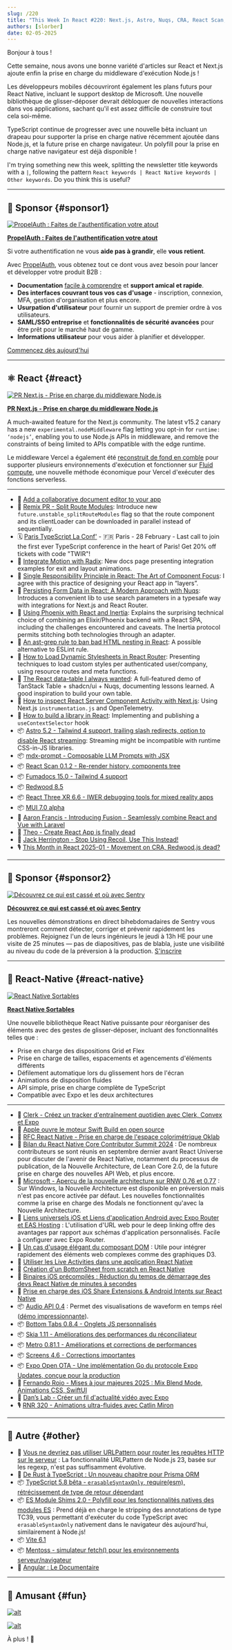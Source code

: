 ```yaml
---
slug: /220
title: "This Week In React #220: Next.js, Astro, Nuqs, CRA, React Scan, Fumadocs, Fusion, Radix, Inertia | Sortables, Contributors Summit, Windows, Deep linking, Oklab, Audio, BottomTabs, Metro, OTA | TypeScript, Angular, Node.js, Vite"
authors: [slorber]
date: 02-05-2025
---
```


Bonjour à tous !

Cette semaine, nous avons une bonne variété d'articles sur React et Next.js ajoute enfin la prise en charge du middleware d'exécution Node.js !

Les développeurs mobiles découvriront également les plans futurs pour React Native, incluant le support desktop de Microsoft. Une nouvelle bibliothèque de glisser-déposer devrait débloquer de nouvelles interactions dans vos applications, sachant qu'il est assez difficile de construire tout cela soi-même.

TypeScript continue de progresser avec une nouvelle bêta incluant un drapeau pour supporter la prise en charge native récemment ajoutée dans Node.js, et la future prise en charge navigateur. Un polyfill pour la prise en charge native navigateur est déjà disponible !

I'm trying something new this week, splitting the newsletter title keywords with a `|`, following the pattern `React keywords | React Native keywords | Other keywords`. Do you think this is useful?

<!-- truncate -->


<Support />

---

## 💸 Sponsor {#sponsor1}

[![PropelAuth : Faites de l'authentification votre atout](/emails/issues/218/propelauth.jpg)](https://www.propelauth.com/?utm_source=newsletter&utm_campaign=twinrfeb052024)

**[PropelAuth : Faites de l'authentification votre atout](https://www.propelauth.com/?utm_source=newsletter&utm_campaign=twinrfeb052024)**

Si votre authentification ne vous **aide pas à grandir**, elle **vous retient**.

Avec [PropelAuth](https://www.propelauth.com/?utm_source=newsletter&utm_campaign=twinrjan222024), vous obtenez tout ce dont vous avez besoin pour lancer et développer votre produit B2B :

- **Documentation** [facile à comprendre](https://docs.propelauth.com/?utm_source=newsletter&utm_campaign=twinrjan222024) et **support amical et rapide**.
- **Des interfaces couvrant tous vos cas d'usage** - inscription, connexion, MFA, gestion d'organisation et plus encore.
- **Usurpation d'utilisateur** pour fournir un support de premier ordre à vos utilisateurs.
- **SAML/SSO entreprise** et **fonctionnalités de sécurité avancées** pour être prêt pour le marché haut de gamme.
- **Informations utilisateur** pour vous aider à planifier et développer.

[Commencez dès aujourd'hui](https://www.propelauth.com/?utm_source=newsletter&utm_campaign=twinrjan222024)

---

## ⚛️ React {#react}

[![PR Next.js - Prise en charge du middleware Node.js](/emails/issues/220/nextjs-middleware.jpg)](https://github.com/vercel/next.js/pull/75624)

**[PR Next.js \- Prise en charge du middleware Node.js](https://github.com/vercel/next.js/pull/75624)**

A much-awaited feature for the Next.js community. The latest v15.2 canary has a new `experimental.nodeMiddleware` flag letting you opt-in for `runtime: ‘nodejs’`, enabling you to use Node.js APIs in middleware, and remove the constraints of being limited to APIs compatible with the edge runtime.

Le middleware Vercel a également été [reconstruit de fond en comble](https://x.com/galstar/status/1886832573482934706) pour supporter plusieurs environnements d'exécution et fonctionner sur [Fluid compute](https://vercel.com/blog/introducing-fluid-compute), une nouvelle méthode économique pour Vercel d'exécuter des fonctions serverless.

---

- 💸 [Add a collaborative document editor to your app](https://convex.link/0dtC5qE)
- 👀 [Remix PR \- Split Route Modules](https://github.com/remix-run/react-router/pull/11871): Introduce new `future.unstable_splitRouteModules` flag so that the route component and its clientLoader can be downloaded in parallel instead of sequentially.
- 🗓️ [Paris TypeScript La Conf'](https://la-conf.typescript.paris/?utm_source=thisweekinreact) - 🇫🇷 Paris - 28 February - Last call to join the first ever TypeScript conference in the heart of Paris! Get 20% off tickets with code "TWIR"!
- 📖 [Integrate Motion with Radix](https://motion.dev/docs/radix): New docs page presenting integration examples for exit and layout animations.
- 📜 [Single Responsibility Principle in React: The Art of Component Focus](https://cekrem.github.io/posts/single-responsibility-principle-in-react/): I agree with this practice of designing your React app in “layers”.
- 📜 [Persisting Form Data in React: A Modern Approach with Nuqs](https://armand-salle.fr/post/persisting-form-data-in-react-a-modern-approach-with-nuqs/): Introduces a convenient lib to use search parameters in a typesafe way with integrations for Next.js and React Router.
- 📜 [Using Phoenix with React and Inertia](https://dnlytras.com/blog/phoenix-react-inertia): Explains the surprising technical choice of combining an Elixir/Phoenix backend with a React SPA, including the challenges encountered and caveats. The Inertia protocol permits stitching both technologies through an adapter.
- 📜 [An ast-grep rule to ban bad HTML nesting in React](https://macwright.com/2025/01/30/ast-grep-to-ban-bad-nesting): A possible alternative to ESLint rule.
- 📜 [How to Load Dynamic Stylesheets in React Router](https://sergiodxa.com/tutorials/load-dynamic-stylesheets-in-react-router): Presenting techniques to load custom styles per authenticated user/company, using resource routes and meta functions.
- 📜 [The React data-table I always wanted](https://www.openstatus.dev/blog/data-table-redesign): A full-featured demo of TanStack Table \+ shadcn/ui \+ Nuqs, documenting lessons learned. A good inspiration to build your own table.
- 📜 [How to inspect React Server Component Activity with Next.js](https://www.dash0.com/blog/how-to-inspect-react-server-component-activity-with-next-js): Using Next.js `instrumentation.js` and OpenTelemetry.
- 📜 [How to build a library in React](https://tigerabrodi.blog/how-to-build-a-library-in-react): Implementing and publishing a `useContextSelector` hook
- 📦 [Astro 5.2 \- Tailwind 4 support, trailing slash redirects, option to disable React streaming](https://astro.build/blog/astro-520/): Streaming might be incompatible with runtime CSS-in-JS libraries.
- 📦 [mdx-prompt \- Composable LLM Prompts with JSX](https://edspencer.net/2025/2/3/mdx-prompt-composable-prompts-with-jsx)
- 📦 [React Scan 0.1.2 \- Re-render history, components tree](https://github.com/aidenybai/react-scan/releases/tag/v0.1.2)
- 📦 [Fumadocs 15.0 \- Tailwind 4 support](https://fumadocs.vercel.app/blog/v15)
- 📦 [Redwood 8.5](https://github.com/redwoodjs/redwood/releases/tag/v8.5.0)
- 📦 [React Three XR 6.6 \- IWER debugging tools for mixed reality apps](https://github.com/pmndrs/xr/releases/tag/v6.6.0)
- 📦 [MUI 7.0 alpha](https://github.com/mui/material-ui/releases/tag/v7.0.0-alpha.0)
- 🎥 [Aaron Francis \- Introducing Fusion \- Seamlessly combine React and Vue with Laravel](https://www.youtube.com/watch?v=sa3XHjG1Kgs)
- 🎥 [Theo \- Create React App is finally dead](https://www.youtube.com/watch?v=aujVi7ipkfM)
- 🎥 [Jack Herrington \- Stop Using Recoil, Use This Instead\!](https://www.youtube.com/watch?v=QepeuHTxiLo)
- 🎙️ [This Month in React 2025-01 \- Movement on CRA, Redwood.js dead?](https://open.spotify.com/episode/45LTSjvCA5k5YAC7EM4ixk)

<SubscribeFormEmbed placement="middle" />

---

## 💸 Sponsor {#sponsor2}

[![Découvrez ce qui est cassé et où avec Sentry](/emails/issues/220/sentry.jpg)](https://sentry.io/resources/find-fix-test/?utm_source=bytes&utm_medium=paid-community&utm_campaign=general-fy25q4-evergreen&utm_content=newsletter-biweeklydemo-register)

**[Découvrez ce qui est cassé et où avec Sentry](https://sentry.io/resources/find-fix-test/?utm_source=bytes&utm_medium=paid-community&utm_campaign=general-fy25q4-evergreen&utm_content=newsletter-biweeklydemo-register)**

Les nouvelles démonstrations en direct bihebdomadaires de Sentry vous montreront comment détecter, corriger et prévenir rapidement les problèmes. Rejoignez l'un de leurs ingénieurs le jeudi à 13h HE pour une visite de 25 minutes — pas de diapositives, pas de blabla, juste une visibilité au niveau du code de la préversion à la production. [S'inscrire](https://sentry.io/resources/find-fix-test/?utm_source=bytes&utm_medium=paid-community&utm_campaign=general-fy25q4-evergreen&utm_content=newsletter-biweeklydemo-register)

---

## 📱 React-Native {#react-native}

[![React Native Sortables](/emails/issues/220/rnsortables.jpg)](https://react-native-sortables-docs.vercel.app/)

**[React Native Sortables](https://react-native-sortables-docs.vercel.app/)**

Une nouvelle bibliothèque React Native puissante pour réorganiser des éléments avec des gestes de glisser-déposer, incluant des fonctionnalités telles que :

- Prise en charge des dispositions Grid et Flex
- Prise en charge de tailles, espacements et agencements d'éléments différents
- Défilement automatique lors du glissement hors de l'écran
- Animations de disposition fluides
- API simple, prise en charge complète de TypeScript
- Compatible avec Expo et les deux architectures

---

- 💸 [Clerk - Créez un tracker d'entraînement quotidien avec Clerk, Convex et Expo](https://go.clerk.com/scFbrAu)
- 📣 [Apple ouvre le moteur Swift Build en open source](https://www.swift.org/blog/the-next-chapter-in-swift-build-technologies/)
- 💬 [RFC React Native - Prise en charge de l'espace colorimétrique Oklab](https://github.com/react-native-community/discussions-and-proposals/pull/871)
- 📜 [Bilan du React Native Core Contributor Summit 2024](https://reactnative.dev/blog/2025/02/03/react-native-core-contributor-summit-2024) : De nombreux contributeurs se sont réunis en septembre dernier avant React Universe pour discuter de l'avenir de React Native, notamment du processus de publication, de la Nouvelle Architecture, de Lean Core 2.0, de la future prise en charge des nouvelles API Web, et plus encore.
- 📜 [Microsoft - Aperçu de la nouvelle architecture sur RNW 0.76 et 0.77](https://devblogs.microsoft.com/react-native/2025-01-29-new-architecture-on-0-76-0-77/) : Sur Windows, la Nouvelle Architecture est disponible en préversion mais n'est pas encore activée par défaut. Les nouvelles fonctionnalités comme la prise en charge des Modals ne fonctionnent qu'avec la Nouvelle Architecture.
- 📜 [Liens universels iOS et Liens d'application Android avec Expo Router et EAS Hosting](https://expo.dev/blog/universal-and-app-links) : L'utilisation d'URL web pour le deep linking offre des avantages par rapport aux schémas d'application personnalisés. Facile à configurer avec Expo Router.
- 📜 [Un cas d'usage élégant du composant DOM](https://expo.dev/blog/dom-component-use-case) : Utile pour intégrer rapidement des éléments web complexes comme des graphiques D3.
- 📜 [Utiliser les Live Activities dans une application React Native](https://addjam.com/blog/2025-02-04/using-live-activities-react-native-app/)
- 📜 [Création d'un BottomSheet from scratch en React Native](https://reactiive.io/articles/bottom-sheet-animation)
- 📜 [Binaires iOS précompilés : Réduction du temps de démarrage des devs React Native de minutes à secondes](https://www.monarchmoney.com/blog/pre-built-ios-binaries-reducing-react-native-dev-start-time-from-minutes-to)
- 📜 [Prise en charge des iOS Share Extensions & Android Intents sur React Native](https://www.devas.life/supporting-ios-share-extensions-android-intents-on-react-native/)
- 📦 [Audio API 0.4](https://github.com/software-mansion-labs/react-native-audio-api/releases/tag/0.4.0) : Permet des visualisations de waveform en temps réel ([démo impressionnante](https://x.com/sek_micha/status/1886814160735834540)).
- 📦 [Bottom Tabs 0.8.4 - Onglets JS personnalisés](https://github.com/callstackincubator/react-native-bottom-tabs/releases/tag/react-native-bottom-tabs%400.8.4)
- 📦 [Skia 1.11 - Améliorations des performances du réconciliateur](https://github.com/Shopify/react-native-skia/releases/tag/v1.11.0)
- 📦 [Metro 0.81.1 - Améliorations et corrections de performances](https://github.com/facebook/metro/releases/tag/v0.81.1)
- 📦 [Screens 4.6 - Corrections importantes](https://github.com/software-mansion/react-native-screens/releases/tag/4.6.0)
- 📦 [Expo Open OTA - Une implémentation Go du protocole Expo Updates, conçue pour la production](https://axelmarciano.github.io/expo-open-ota/)
- 🎥 [Fernando Rojo - Mises à jour majeures 2025 : Mix Blend Mode, Animations CSS, SwiftUI](https://www.youtube.com/watch?v=3V43hhMIUXE)
- 🎥 [Dan’s Lab - Créer un fil d'actualité vidéo avec Expo](https://www.youtube.com/watch?v=ym51mhxFvPQ)
- 🎙️ [RNR 320 - Animations ultra-fluides avec Catlin Miron](https://www.reactnativeradio.com/episodes/rnr-320-silky-smooth-animations)

---

## 🔀 Autre {#other}

- 📜 [Vous ne devriez pas utiliser URLPattern pour router les requêtes HTTP sur le serveur](https://adventures.nodeland.dev/archive/you-should-not-use-urlpattern-to-route-http/) : La fonctionnalité URLPattern de Node.js 23, basée sur les regexp, n'est pas suffisamment évolutive.
- 📜 [De Rust à TypeScript : Un nouveau chapitre pour Prisma ORM](https://www.prisma.io/blog/from-rust-to-typescript-a-new-chapter-for-prisma-orm)
- 📦 [TypeScript 5.8 bêta \- `erasableSyntaxOnly`, require(esm), rétrécissement de type de retour dépendant](https://devblogs.microsoft.com/typescript/announcing-typescript-5-8-beta/)
- 📦 [ES Module Shims 2.0 \- Polyfill pour les fonctionnalités natives des modules ES](https://guybedford.com/es-module-shims-2.0) : Prend déjà en charge le stripping des annotations de type TC39, vous permettant d'exécuter du code TypeScript avec `erasableSyntaxOnly` nativement dans le navigateur dès aujourd'hui, similairement à Node.js\!
- 📦 [Vite 6.1](https://github.com/vitejs/vite/blob/main/packages/vite/CHANGELOG.md#610-2025-02-05)
- 📦 [Mentoss \- simulateur fetch() pour les environnements serveur/navigateur](https://humanwhocodes.com/blog/2025/01/introducing-mentoss-fetch-mocker/)
- 🎥 [Angular : Le Documentaire](https://www.youtube.com/watch?v=cRC9DlH45lA)

---

## 🤭 Amusant {#fun}

[![alt](/emails/issues/220/meme.jpg)](https://x.com/Steve8708/status/1886228651538264250)

[![alt](/emails/issues/220/meme2.jpg)](https://x.com/byteab/status/1880222322071859586)

À plus ! 👋